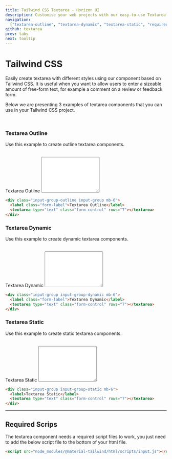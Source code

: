 ```yaml
---
title: Tailwind CSS Textarea - Horizon UI
description: Customise your web projects with our easy-to-use Textarea component for Tailwind CSS using Material Design guidelines.
navigation:
  ["textarea-outline", "textarea-dynamic", "textarea-static", "required-script"]
github: textarea
prev: tabs
next: tooltip
---
```


# Tailwind CSS

Easily create textarea with different styles using our component based on Tailwind CSS. It is useful when you want to allow users to enter a sizeable amount of free-form text, for example a comment on a review or feedback form.

Below we are presenting 3 examples of textarea components that you can use in your Tailwind CSS project.

<br />

### Textarea Outline

Use this example to create outline textarea components.

<br />
<ComponentDemo id='textarea-outline'>
  <div className='input-group input-group-outline mb-6'>
    <label className='form-label'>Textarea Outline</label>
    <textarea type='text' className='form-control' rows='7'></textarea>
  </div>
</ComponentDemo>

```html showLineNumbers
<div class="input-group-outline input-group mb-6">
  <label class="form-label">Textarea Outline</label>
  <textarea type="text" class="form-control" rows="7"></textarea>
</div>
```

### Textarea Dynamic

Use this example to create dynamic textarea components.

<br />
<ComponentDemo id='textarea-dynamic'>
  <div className='input-group input-group-dynamic mb-6'>
    <label className='form-label'>Textarea Dynamic</label>
    <textarea type='text' className='form-control' rows='7'></textarea>
  </div>
</ComponentDemo>

```html showLineNumbers
<div class="input-group input-group-dynamic mb-6">
  <label class="form-label">Textarea Dynamic</label>
  <textarea type="text" class="form-control" rows="7"></textarea>
</div>
```

### Textarea Static

Use this example to create static textarea components.

<br />
<ComponentDemo id='textarea-static'>
  <div className='input-group input-group-static mb-6'>
    <label>Textarea Static</label>
    <textarea type='text' className='form-control' rows='7'></textarea>
  </div>
</ComponentDemo>

```html showLineNumbers
<div class="input-group input-group-static mb-6">
  <label>Textarea Static</label>
  <textarea type="text" class="form-control" rows="7"></textarea>
</div>
```

---

## Required Scrips

<span id="required-script" className="scroll-mt-56" />

The textarea component needs a required script files to work, you just need to add the below script file to the bottom of your html file.

```html showLineNumbers
<script src="node_modules/@material-tailwind/html/scripts/input.js"></script>
```
